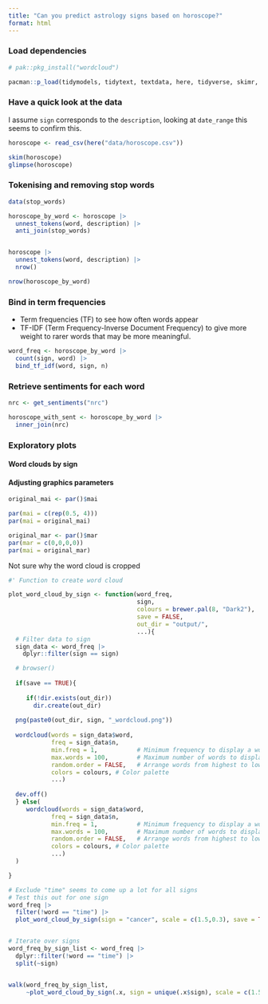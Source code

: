 ```yaml
---
title: "Can you predict astrology signs based on horoscope?"
format: html
---
```


### Load dependencies

```r
# pak::pkg_install("wordcloud")

pacman::p_load(tidymodels, tidytext, textdata, here, tidyverse, skimr, wordcloud, wordcloud2)
```

### Have a quick look at the data

I assume `sign` corresponds to the `description`, looking at `date_range` this seems to confirm this.

```r
horoscope <- read_csv(here("data/horoscope.csv"))

skim(horoscope)
glimpse(horoscope)
```

### Tokenising and removing stop words

```r
data(stop_words)

horoscope_by_word <- horoscope |> 
  unnest_tokens(word, description) |>
  anti_join(stop_words)


horoscope |> 
  unnest_tokens(word, description) |> 
  nrow()

nrow(horoscope_by_word)
```

### Bind in term frequencies 

- Term frequencies (TF) to see how often words appear
- TF-IDF (Term Frequency-Inverse Document Frequency) to give more weight to rarer words that may be more meaningful. 

```r
word_freq <- horoscope_by_word |>
  count(sign, word) |>
  bind_tf_idf(word, sign, n)
```

### Retrieve sentiments for each word

```r
nrc <- get_sentiments("nrc")

horoscope_with_sent <- horoscope_by_word |>
  inner_join(nrc)
```

### Exploratory plots

#### Word clouds by sign

#### Adjusting graphics parameters

```r
original_mai <- par()$mai

par(mai = c(rep(0.5, 4)))
par(mai = original_mai)

original_mar <- par()$mar
par(mar = c(0,0,0,0))
par(mai = original_mar)
```

Not sure why the word cloud is cropped

```r
#' Function to create word cloud

plot_word_cloud_by_sign <- function(word_freq, 
                                    sign, 
                                    colours = brewer.pal(8, "Dark2"), 
                                    save = FALSE,
                                    out_dir = "output/",
                                    ...){
  # Filter data to sign
  sign_data <- word_freq |> 
    dplyr::filter(sign == sign)

  # browser()
  
  if(save == TRUE){
    
     if(!dir.exists(out_dir))
       dir.create(out_dir)
  
  png(paste0(out_dir, sign, "_wordcloud.png"))
  
  wordcloud(words = sign_data$word, 
            freq = sign_data$n, 
            min.freq = 1,           # Minimum frequency to display a word
            max.words = 100,        # Maximum number of words to display
            random.order = FALSE,   # Arrange words from highest to lowest frequency
            colors = colours, # Color palette
            ...)
  
  dev.off()
  } else( 
     wordcloud(words = sign_data$word, 
            freq = sign_data$n, 
            min.freq = 1,           # Minimum frequency to display a word
            max.words = 100,        # Maximum number of words to display
            random.order = FALSE,   # Arrange words from highest to lowest frequency
            colors = colours, # Color palette
            ...)
  )

}

# Exclude "time" seems to come up a lot for all signs
# Test this out for one sign
word_freq |>
  filter(!word == "time") |>
  plot_word_cloud_by_sign(sign = "cancer", scale = c(1.5,0.3), save = TRUE)


# Iterate over signs
word_freq_by_sign_list <- word_freq |>
  dplyr::filter(!word == "time") |> 
  split(~sign)


walk(word_freq_by_sign_list,
     ~plot_word_cloud_by_sign(.x, sign = unique(.x$sign), scale = c(1.5,0.3), save = TRUE)) 
```
  



